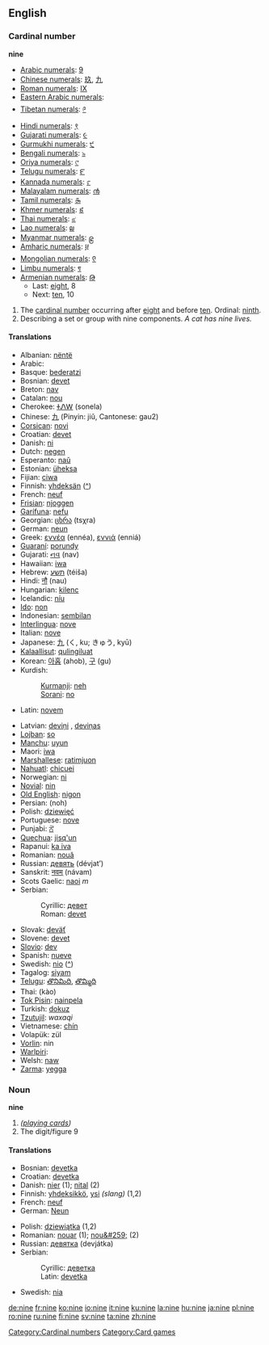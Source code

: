 {{rfc}}
==English==
===Cardinal number===
'''nine'''

*[[w:Arabic numerals|Arabic numerals]]: [[9]]
*[[w:Chinese numerals|Chinese numerals]]: [[玖]], [[九]]
*[[w:Roman numerals|Roman numerals]]: [[IX]]
*[[w:Eastern Arabic numerals|Eastern Arabic numerals]]: {{ARchar|[[٩]]}}
*[[w:Indian numerals|Tibetan numerals]]: [[༩]]
*[[w:Indian numerals|Hindi numerals]]: [[९]]
*[[w:Indian numerals|Gujarati numerals]]: [[૯]]
*[[w:Indian numerals|Gurmukhi numerals]]: [[੯]]
*[[w:Indian numerals|Bengali numerals]]: [[৯]]
*[[w:Indian numerals|Oriya numerals]]: [[୯]]
*[[w:Indian numerals|Telugu numerals]]: [[౯]]
*[[w:Indian numerals|Kannada numerals]]: [[೯]]
*[[w:Indian numerals|Malayalam numerals]]: [[൯]]
*[[w:Indian numerals|Tamil numerals]]: [[௯]]
*[[w:Khmer script|Khmer numerals]]: [[៩]]
*[[w:Thai numerals|Thai numerals]]: [[๙]]
*[[w:Lao alphabet|Lao numerals]]: [[໙]]
*[[w:Burmese alphabet|Myanmar numerals]]: [[၉]]
*[[w:Amharic language|Amharic numerals]]: [[፱]]
*[[w:Mongolian alphabet|Mongolian numerals]]: [[᠙]]
*[[w:Limbu language|Limbu numerals]]: [[᥏]]
*[[w:Armenian language|Armenian numerals]]: [[Թ]]
**Last: [[eight]], 8
**Next: [[ten]], 10

# The [[cardinal number]] occurring after [[eight]] and before [[ten]]. Ordinal: [[ninth]]. 
# Describing a set or group with nine components. ''A cat has nine lives.''

====Translations====
{{top}}
*Albanian: [[nëntë]]
*Arabic: {{ARchar|[[تسعة]]}} {{Unicode|(tísʕa)}}
*Basque: [[bederatzi]]
*Bosnian: [[devet#Bosnian|devet]]
*Breton: [[nav]]
*Catalan: [[nou]]
*Cherokee: [[ᏐᏁᎳ]] (sonela)
*Chinese: [[九]] (Pinyin: jiǔ, Cantonese: gau2)
*[[Corsican]]: [[novi]]
*Croatian: [[devet#Croatian|devet]]
*Danish: [[ni]]
*Dutch: [[negen]]
*Esperanto: [[naŭ]]
*Estonian: [[üheksa]]
*Fijian: [[ciwa]]
*Finnish: [[yhdeksän]] ([[:fi:yhdeksan|^]])
*French: [[neuf]]
*[[Frisian]]: [[njoggen]]
*[[Garífuna]]: [[nefu]]
*Georgian: [[ცხრა]] (tsχra)
*German: [[neun]]
*Greek: [[εννέα]] (ennéa), [[εννιά]] (enniá)
*[[Guaraní]]: [[porundy]]
*Gujarati: [[નવ]] (nav)
*Hawaiian: [[iwa]]
*Hebrew: [[תשע]] (téiša)
*Hindi: [[नौ]] (nau)
*Hungarian: [[kilenc]]
*Icelandic: [[níu]]
*[[Ido]]: [[non]]
*Indonesian: [[sembilan]]
*[[Interlingua]]: [[nove]]
*Italian: [[nove]]
*Japanese: [[九]] (く, ku; きゅう, kyū)
*[[Kalaallisut]]: [[qulingiluat]]
*Korean: [[아홉]] (ahob), [[구]] (gu)
*Kurdish:
*:[[Kurmanji]]: [[neh]]
*:[[Sorani]]: [[no]]
*Latin: [[novem]]
{{mid}}
*Latvian: [[deviņi]] {{m}}, [[deviņas]] {{f}}
*[[Lojban]]: [[so]]
*[[Manchu]]: [[uyun]]
*Maori: [[iwa]]
*[[Marshallese]]: [[ratimjuon]]
*[[Nahuatl]]: [[chicuei]]
*Norwegian: [[ni]]
*[[Novial]]: [[nin]]
*[[Old English]]: [[nigon]]
*Persian: {{FAchar|[[نه|نُه]]}} (noh)
*Polish: [[dziewięć]]
*Portuguese: [[nove]]
*Punjabi: [[ਨੋਂ]] {{Unicode|(naōṁ)}}
*[[Quechua]]: [[jisq'un]]
*Rapanui: [[ka iva]]
*Romanian: [[nouă]]
*Russian: [[девять]] (dévjat’)
*Sanskrit: [[नवम्]] (návam)
*Scots Gaelic: [[naoi]] ''m''
*Serbian:
*:Cyrillic: [[девет#Serbian|девет]]
*:Roman: [[devet#Serbian|devet]]
*Slovak: [[deväť]]
*Slovene: [[devet]]
*[[Slovio]]: [[dev]]
*Spanish: [[nueve]]
*Swedish: [[nio]] ([[:sv:nio|^]])
*Tagalog: [[siyam]]
*[[Telugu]]: [[తొనిమిది]], [[తొమ్మిది]]
*Thai: {{THchar|[[เก้า]]}} (kào)
*[[Tok Pisin]]: [[nainpela]]
*Turkish: [[dokuz]]
*[[Tzutujil]]: ''waxaqi''
*Vietnamese: [[chín]]
*Volapük: zül
*[[Vorlin]]: nin
*[[Warlpiri]]: {{Unicode|[[ɟaɻukutu]]}}
*Welsh: [[naw]]
*[[Zarma]]: [[yegga]]
{{bottom}}

===Noun===
'''nine'''
# ''([[playing card]]s)''
# The digit/figure 9

====Translations====
{{top}}
*Bosnian: [[devetka#Bosnian|devetka]] {{f}}
*Croatian: [[devetka#Croatian|devetka]] {{f}}
*Danish: [[nier]] {{c}} (1); [[nital]] {{n}} (2)
*Finnish: [[yhdeksikkö]], [[ysi]] ''(slang)'' (1,2)
*French: [[neuf]] {{m}}
*German: [[Neun]] {{f}}
{{mid}}
*Polish: [[dziewiątka]] {{f}} (1,2)
*Romanian: [[nouar]] {{m}} (1); [[nou&#259;]] {{m}} (2)
*Russian: [[девятка]] (devjátka) {{f}}
*Serbian:
*:Cyrillic: [[деветка#Serbian|деветка]] {{f}}
*:Latin: [[devetka#Serbian|devetka]] {{f}}
*Swedish: [[nia]]
{{bottom}}

[[Category:Cardinal numbers]]
[[Category:Card games]]

[[de:nine]]
[[fr:nine]]
[[ko:nine]]
[[io:nine]]
[[it:nine]]
[[ku:nine]]
[[la:nine]]
[[hu:nine]]
[[ja:nine]]
[[pl:nine]]
[[ro:nine]]
[[ru:nine]]
[[fi:nine]]
[[sv:nine]]
[[ta:nine]]
[[zh:nine]]